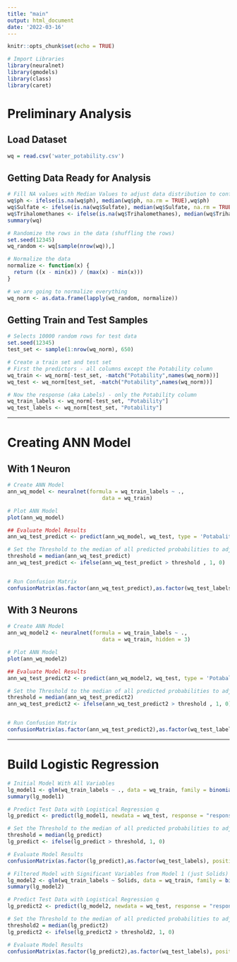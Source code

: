 ```yaml
---
title: "main"
output: html_document
date: '2022-03-16'
---
```


```r
knitr::opts_chunk$set(echo = TRUE)
```

```r
# Import Libraries
library(neuralnet)
library(gmodels)
library(class)
library(caret)
```

# Preliminary Analysis

## Load Dataset
```r
wq = read.csv('water_potability.csv')
```

## Getting Data Ready for Analysis

```r
# Fill NA values with Median Values to adjust data distribution to conform to rest of data that is available
wq$ph <- ifelse(is.na(wq$ph), median(wq$ph, na.rm = TRUE),wq$ph)
wq$Sulfate <- ifelse(is.na(wq$Sulfate), median(wq$Sulfate, na.rm = TRUE),wq$Sulfate)
wq$Trihalomethanes <- ifelse(is.na(wq$Trihalomethanes), median(wq$Trihalomethanes, na.rm = TRUE),wq$Trihalomethanes)
summary(wq)

# Randomize the rows in the data (shuffling the rows)
set.seed(12345)
wq_random <- wq[sample(nrow(wq)),]

# Normalize the data
normalize <- function(x) {
  return ((x - min(x)) / (max(x) - min(x)))
}

# we are going to normalize everything 
wq_norm <- as.data.frame(lapply(wq_random, normalize))
```

## Getting Train and Test Samples

```r
# Selects 10000 random rows for test data
set.seed(12345)
test_set <- sample(1:nrow(wq_norm), 650) 

# Create a train set and test set
# First the predictors - all columns except the Potability column
wq_train <- wq_norm[-test_set, -match("Potability",names(wq_norm))]
wq_test <- wq_norm[test_set, -match("Potability",names(wq_norm))]

# Now the response (aka Labels) - only the Potability column
wq_train_labels <- wq_norm[-test_set, "Potability"]
wq_test_labels <- wq_norm[test_set, "Potability"]
```

------------------------------------------------------------------------

# Creating ANN Model

## With 1 Neuron

```r
# Create ANN Model
ann_wq_model <- neuralnet(formula = wq_train_labels ~ .,
                              data = wq_train)

# Plot ANN Model
plot(ann_wq_model)
```

```r
## Evaluate Model Results
ann_wq_test_predict <- predict(ann_wq_model, wq_test, type = 'Potabality')

# Set the Threshold to the median of all predicted probabilities to adjust for the lower probabilities that are being calculated
threshold = median(ann_wq_test_predict)
ann_wq_test_predict <- ifelse(ann_wq_test_predict > threshold , 1, 0)


# Run Confusion Matrix
confusionMatrix(as.factor(ann_wq_test_predict),as.factor(wq_test_labels), positive = "1")
```

## With 3 Neurons

```r
# Create ANN Model
ann_wq_model2 <- neuralnet(formula = wq_train_labels ~ .,
                              data = wq_train, hidden = 3)

# Plot ANN Model
plot(ann_wq_model2)
```

```r
## Evaluate Model Results
ann_wq_test_predict2 <- predict(ann_wq_model2, wq_test, type = 'Potabality')

# Set the Threshold to the median of all predicted probabilities to adjust for the lower probabilities that are being calculated
threshold = median(ann_wq_test_predict2)
ann_wq_test_predict2 <- ifelse(ann_wq_test_predict2 > threshold , 1, 0)


# Run Confusion Matrix
confusionMatrix(as.factor(ann_wq_test_predict2),as.factor(wq_test_labels), positive = "1")
```

------------------------------------------------------------------------

# Build Logistic Regression

```r
# Initial Model With All Variables
lg_model1 <- glm(wq_train_labels ~ ., data = wq_train, family = binomial(link='logit'))
summary(lg_model1)
```

```r
# Predict Test Data with Logistical Regression q
lg_predict <- predict(lg_model1, newdata = wq_test, response = "response")

# Set the Threshold to the median of all predicted probabilities to adjust for the lower probabilities that are being calculated
threshold = median(lg_predict)
lg_predict <- ifelse(lg_predict > threshold, 1, 0)

# Evaluate Model Results
confusionMatrix(as.factor(lg_predict),as.factor(wq_test_labels), positive = "1")
```

```r
# Filtered Model with Significant Variables from Model 1 (just Solids)
lg_model2 <- glm(wq_train_labels ~ Solids, data = wq_train, family = binomial(link='logit'))
summary(lg_model2)
```

```r
# Predict Test Data with Logistical Regression q
lg_predict2 <- predict(lg_model2, newdata = wq_test, response = "response")

# Set the Threshold to the median of all predicted probabilities to adjust for the lower probabilities that are being calculated
threshold2 = median(lg_predict2)
lg_predict2 <- ifelse(lg_predict2 > threshold2, 1, 0)

# Evaluate Model Results
confusionMatrix(as.factor(lg_predict2),as.factor(wq_test_labels), positive = "1")
```